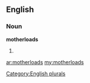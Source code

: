 ==English==

===Noun===
'''motherloads'''

# {{plural of|[[motherload]]}}

[[Category:English plurals]]

[[ar:motherloads]]
[[my:motherloads]]